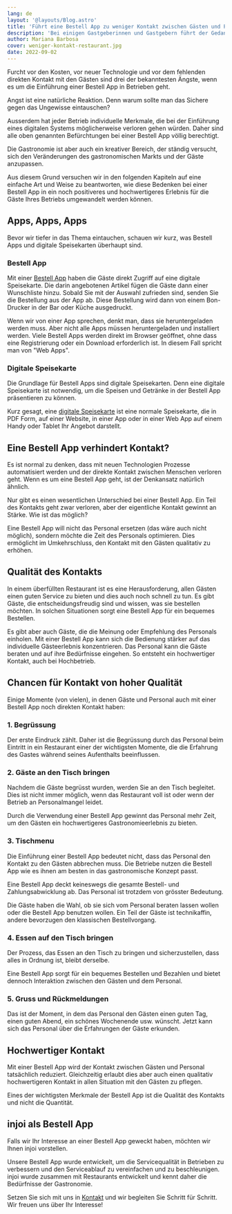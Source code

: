 ```yaml
---
lang: de
layout: '@layouts/Blog.astro'
title: 'Führt eine Bestell App zu weniger Kontakt zwischen Gästen und Personal?'
description: 'Bei einigen Gastgeberinnen und Gastgebern führt der Gedanke an eine Bestell App mit Bestellfunktion zur Befürchtung, dass Sie den Kontakt zu den Gästen verlieren werden. Ob dies tatsächlich so ist, wollen wir hier herausfinden.'
author: Mariana Barbosa
cover: weniger-kontakt-restaurant.jpg
date: 2022-09-02
---
```


Furcht vor den Kosten, vor neuer Technologie und vor dem fehlenden direkten Kontakt mit den Gästen sind drei der bekanntesten Ängste, wenn es um die Einführung einer Bestell App in Betrieben geht.

Angst ist eine natürliche Reaktion. Denn warum sollte man das Sichere gegen das Ungewisse eintauschen?

Ausserdem hat jeder Betrieb individuelle Merkmale, die bei der Einführung eines digitalen Systems möglicherweise verloren gehen würden. Daher sind alle oben genannten Befürchtungen bei einer Bestell App völlig berechtigt.

Die Gastronomie ist aber auch ein kreativer Bereich, der ständig versucht, sich den Veränderungen des gastronomischen Markts und der Gäste anzupassen.

Aus diesem Grund versuchen wir in den folgenden Kapiteln auf eine einfache Art und Weise zu beantworten, wie diese Bedenken bei einer Bestell App in ein noch positiveres und hochwertigeres Erlebnis für die Gäste Ihres Betriebs umgewandelt werden können.

## Apps, Apps, Apps

Bevor wir tiefer in das Thema eintauchen, schauen wir kurz, was Bestell Apps und digitale Speisekarten überhaupt sind.

### Bestell App

Mit einer [Bestell App](/de/restaurant-bestell-app/) haben die Gäste direkt Zugriff auf eine digitale Speisekarte. Die darin angebotenen Artikel fügen die Gäste dann einer Wunschliste hinzu. Sobald Sie mit der Auswahl zufrieden sind, senden Sie die Bestellung aus der App ab. Diese Bestellung wird dann von einem Bon-Drucker in der Bar oder Küche ausgedruckt.

Wenn wir von einer App sprechen, denkt man, dass sie heruntergeladen werden muss. Aber nicht alle Apps müssen heruntergeladen und installiert werden. Viele Bestell Apps werden direkt im Browser geöffnet, ohne dass eine Registrierung oder ein Download erforderlich ist. In diesem Fall spricht man von "Web Apps".

### Digitale Speisekarte

Die Grundlage für Bestell Apps sind digitale Speisekarten. Denn eine digitale Speisekarte ist notwendig, um die Speisen und Getränke in der Bestell App präsentieren zu können.

Kurz gesagt, eine [digitale Speisekarte](/de/digitale-speisekarte/) ist eine normale Speisekarte, die in PDF Form, auf einer Website, in einer App oder in einer Web App auf einem Handy oder Tablet Ihr Angebot darstellt.

## Eine Bestell App verhindert Kontakt?

Es ist normal zu denken, dass mit neuen Technologien Prozesse automatisiert werden und der direkte Kontakt zwischen Menschen verloren geht. Wenn es um eine Bestell App geht, ist der Denkansatz natürlich ähnlich.

Nur gibt es einen wesentlichen Unterschied bei einer Bestell App. Ein Teil des Kontakts geht zwar verloren, aber der eigentliche Kontakt gewinnt an Stärke. Wie ist das möglich?

Eine Bestell App will nicht das Personal ersetzen (das wäre auch nicht möglich), sondern möchte die Zeit des Personals optimieren. Dies ermöglicht im Umkehrschluss, den Kontakt mit den Gästen qualitativ zu erhöhen.

## Qualität des Kontakts

In einem überfüllten Restaurant ist es eine Herausforderung, allen Gästen einen guten Service zu bieten und dies auch noch schnell zu tun. Es gibt Gäste, die entscheidungsfreudig sind und wissen, was sie bestellen möchten. In solchen Situationen sorgt eine Bestell App für ein bequemes Bestellen.

Es gibt aber auch Gäste, die die Meinung oder Empfehlung des Personals einholen. Mit einer Bestell App kann sich die Bedienung stärker auf das individuelle Gästeerlebnis konzentrieren. Das Personal kann die Gäste beraten und auf ihre Bedürfnisse eingehen. So entsteht ein hochwertiger Kontakt, auch bei Hochbetrieb.

## Chancen für Kontakt von hoher Qualität

Einige Momente (von vielen), in denen Gäste und Personal auch mit einer Bestell App noch direkten Kontakt haben:

### 1. Begrüssung

Der erste Eindruck zählt. Daher ist die Begrüssung durch das Personal beim Eintritt in ein Restaurant einer der wichtigsten Momente, die die Erfahrung des Gastes während seines Aufenthalts beeinflussen.

### 2. Gäste an den Tisch bringen

Nachdem die Gäste begrüsst wurden, werden Sie an den Tisch begleitet. Dies ist nicht immer möglich, wenn das Restaurant voll ist oder wenn der Betrieb an Personalmangel leidet.

Durch die Verwendung einer Bestell App gewinnt das Personal mehr Zeit, um den Gästen ein hochwertigeres Gastronomieerlebnis zu bieten.

### 3. Tischmenu

Die Einführung einer Bestell App bedeutet nicht, dass das Personal den Kontakt zu den Gästen abbrechen muss. Die Betriebe nutzen die Bestell App wie es ihnen am besten in das gastronomische Konzept passt.

Eine Bestell App deckt keineswegs die gesamte Bestell- und Zahlungsabwicklung ab. Das Personal ist trotzdem von grösster Bedeutung.

Die Gäste haben die Wahl, ob sie sich vom Personal beraten lassen wollen oder die Bestell App benutzen wollen. Ein Teil der Gäste ist technikaffin, andere bevorzugen den klassischen Bestellvorgang.

### 4. Essen auf den Tisch bringen

Der Prozess, das Essen an den Tisch zu bringen und sicherzustellen, dass alles in Ordnung ist, bleibt derselbe.

Eine Bestell App sorgt für ein bequemes Bestellen und Bezahlen und bietet dennoch Interaktion zwischen den Gästen und dem Personal.

### 5. Gruss und Rückmeldungen

Das ist der Moment, in dem das Personal den Gästen einen guten Tag, einen guten Abend, ein schönes Wochenende usw. wünscht. Jetzt kann sich das Personal über die Erfahrungen der Gäste erkunden.

## Hochwertiger Kontakt

Mit einer Bestell App wird der Kontakt zwischen Gästen und Personal tatsächlich reduziert. Gleichzeitig erlaubt dies aber auch einen qualitativ hochwertigeren Kontakt in allen Situation mit den Gästen zu pflegen.

Eines der wichtigsten Merkmale der Bestell App ist die Qualität des Kontakts und nicht die Quantität.

## injoi als Bestell App

Falls wir Ihr Interesse an einer Bestell App geweckt haben, möchten wir Ihnen injoi vorstellen.

Unsere Bestell App wurde entwickelt, um die Servicequalität in Betrieben zu verbessern und den Serviceablauf zu vereinfachen und zu beschleunigen. injoi wurde zusammen mit Restaurants entwickelt und kennt daher die Bedürfnisse der Gastronomie.

Setzen Sie sich mit uns in [Kontakt](/de/kontakt) und wir begleiten Sie Schritt für Schritt. Wir freuen uns über Ihr Interesse!
